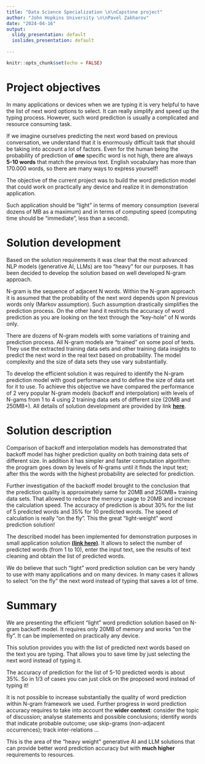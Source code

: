 ---
title: "Data Science Specialization \n\nCapstone project"
author: "John Hopkins University \n\nPavel Zakharov"
date: "2024-04-16"
output:
  slidy_presentation: default
  ioslides_presentation: default
        
---

```{r setup, include=FALSE}
knitr::opts_chunk$set(echo = FALSE)
```

# Project objectives

In many applications or devices when we are typing it is very helpful to have the list of next word options to select. It can really simplify and speed up the typing process. However, such word prediction is usually a complicated and resource consuming task.

If we imagine ourselves predicting the next word based on previous conversation, we understand that it is enormously difficult task that should be taking into account a lot of factors. Even for the human being the probability of prediction of **one** specific word is not high, there are always **5-10 words** that match the previous text. English vocabulary has more than 170.000 words, so there are many ways to express yourself!

The objective of the current project was to build the word prediction model that could work on practically any device and realize it in demonstration application. 

Such application should be "light" in terms of memory consumption (several dozens of MB as a maximum) and in terms of computing speed (computing time should be “immediate”, less than a second).

# Solution development

Based on the solution requirements it was clear that the most advanced NLP models (generative AI, LLMs) are too "heavy" for our purposes. It has been decided to develop the solution based on well developed N-gram approach.

N-gram is the sequence of adjacent N words. Within the N-gram approach it is assumed that the probability of the next word depends upon N previous words only (Markov assumption). Such assumption drastically simplifies the prediction process. On the other hand it restricts the accuracy of word prediction as you are looking on the text through the "key-hole" of N words only.

There are dozens of N-gram models with some variations of training and prediction process. All N-gram models are "trained" on some pool of texts. They use the extracted training data sets and other training data insights to predict the next word in the real text based on probability. The model complexity and the size of data sets they use vary substantially.

To develop the efficient solution it was required to identify the N-gram prediction model with good performance and to define the size of data set for it to use. To achieve this objective we have compared the performance of 2 very popular N-gram models (backoff and interpolation) with levels of N-gams from 1 to 4 using 2 training data sets of different size (20MB and 250MB+). All details of solution development are provided by link [**here**](https://rpubs.com/pzakharo0/1172867).

# Solution description

Comparison of backoff and interpolation models has demonstrated that backoff model has higher prediction quality on both training data sets of different size. In addition it has simpler and faster computation algorithm: the program goes down by levels of N-grams until it finds the input text; after this the words with the highest probability are selected for prediction.

Further investigation of the backoff model brought to the conclusion that the prediction quality is approximately same for 20MB and 250MB+ training data sets. That allowed to reduce the memory usage to 20MB and increase the calculation speed. The accuracy of prediction is about 30% for the list of 5 predicted words and 35% for 10 predicted words. The speed of calculation is really "on the fly". This the great "light-weight" word prediction solution!

The described model has been implemented for demonstration purposes in small application solution [**(link here)**](https://pavelppz.shinyapps.io/Capstone_project_word_prediction/). It allows to select the number of predicted words (from 1 to 10), enter the input text, see the results of text cleaning and obtain the list of predicted words.

We do believe that such "light" word prediction solution can be very handy to use with many applications and on many devices. In many cases it allows to select "on the fly" the next word instead of typing that saves a lot of time.

# Summary

We are presenting the efficient "light" word prediction solution based on N-gram backoff model. It requires only 20MB of memory and works "on the fly". It can be implemented on practically any device.

This solution provides you with the list of predicted next words based on the text you are typing. That allows you to save time by just selecting the next word instead of typing it. 

The accuracy of prediction for the list of 5-10 predicted words is about 35%. So in 1/3 of cases you can just click on the proposed word instead of typing it!

It is not possible to increase substantially the quality of word prediction within N-gram framework we used. Further progress in word prediction accuracy requires to take into account the **wider context**: consider the topic of discussion; analyse statements and possible conclusions; identify words that indicate probable outcome; use skip-grams (non-adjacent occurrences); track inter-relations … 

This is the area of the "heavy weight" generative AI and LLM solutions that can provide better word prediction accuracy but with **much higher** requirements to resources.
